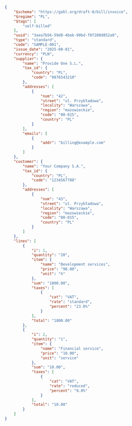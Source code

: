 ```json KSeF self-billed invoice expandable
{
    "$schema": "https://gobl.org/draft-0/bill/invoice",
    "$regime": "PL",
    "$tags": [
        "self-billed"
    ],
    "uuid": "3aea7b56-59d8-4beb-90bd-f8f280d852a0",
    "type": "standard",
    "code": "SAMPLE-001",
    "issue_date": "2025-08-01",
    "currency": "PLN",
    "supplier": {
        "name": "Provide One S.L.",
        "tax_id": {
            "country": "PL",
            "code": "9876543210"
        },
        "addresses": [
            {
                "num": "42",
                "street": "ul. Przykładowa",
                "locality": "Warszawa",
                "region": "mazowieckie",
                "code": "00-015",
                "country": "PL"
            }
        ],
        "emails": [
            {
                "addr": "billing@example.com"
            }
        ]
    },
    "customer": {
        "name": "Your Company S.A.",
        "tax_id": {
            "country": "PL",
            "code": "1234567788"
        },
        "addresses": [
            {
                "num": "43",
                "street": "ul. Przykładowa",
                "locality": "Warszawa",
                "region": "mazowieckie",
                "code": "00-015",
                "country": "PL"
            }
        ]
    },
    "lines": [
        {
            "i": 1,
            "quantity": "20",
            "item": {
                "name": "Development services",
                "price": "90.00",
                "unit": "h"
            },
            "sum": "1800.00",
            "taxes": [
                {
                    "cat": "VAT",
                    "rate": "standard",
                    "percent": "23.0%"
                }
            ],
            "total": "1800.00"
        },
        {
            "i": 2,
            "quantity": "1",
            "item": {
                "name": "Financial service",
                "price": "10.00",
                "unit": "service"
            },
            "sum": "10.00",
            "taxes": [
                {
                    "cat": "VAT",
                    "rate": "reduced",
                    "percent": "8.0%"
                }
            ],
            "total": "10.00"
        }
    ]
}
```